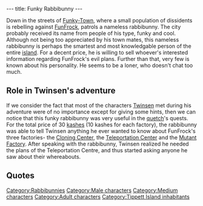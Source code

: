 ---
title: Funky Rabbibunny
---

{{Character|
Name=Funky rabbibunny|
Image=Funky Rabbibunny.gif|
Race=[[Rabbibunny]]|
Gender=Male|
Size=Medium|
Age=Adult}}

Down in the streets of [[Funky-Town]], where a small population of dissidents is rebelling against [[FunFrock]], patrols a nameless rabbibunny. The city probably received its name from people of his type, funky and cool.
Although not being too appreciated by his town mates, this nameless rabbibunny is perhaps the smartest and most knowledgable person of the entire [[Tippett Island|island]]. For a decent price, he is willing to sell whoever's interested information regarding FunFrock's evil plans.
Further than that, very few is known about his personality. He seems to be a loner, who doesn't chat too much.

==Role in Twinsen's adventure==
If we consider the fact that most of the characters [[Twinsen]] met during his adventure were of no importance except for giving some hints, then we can notice that this funky rabbibunny was very useful in the [[quetch]]'s quests. For the total price of 30 [[kashes]] (10 kashes for each factory), the rabbibunny was able to tell Twinsen anything he ever wanted to know about FunFrock's three factories- the [[Cloning Center]], the [[Teleportation Center]] and the [[Mutant Factory]].
After speaking with the rabbibunny, Twinsen realized he needed the plans of the Teleportation Centre, and thus started asking anyone he saw about their whereabouts.

==Quotes==
{{Quote|
Quote=FunFrock cleared out the populations from this hemisphere but there are still a few people that resist like here in Funky-Town. He produces mutant insects in his factory at the foot of the Hamalayi mountains to exterminate us. The factory was supposedly sabotaged, but there are still monsters in the sewers: they were produced before the sabotage. In fact, you can jump on the giant crabs!|
Character=Funky rabbibunny}}
{{Quote|
Quote=It is located on Brundle island, from there FunFrock's cohorts control all the planet's teleportations! The entrance is guarded but they will let you in if you act like one of them.|
Character=Funky rabbibunny}}
{{Quote|
Quote=The center where all the planet's clones are produced is inside FunFrock's Fortress. It's his headquarters when he is in this hemisphere. Be careful because I heard that he is working on some VERY special clones, it's on Fortress island.|
Character=Funky rabbibunny}}
{{Quote|
Quote=Ask the rabbibunny with the sunglasses, he's an informer.|
Character=a [[sphero]]}}

[[Category:Rabbibunnies]]
[[Category:Male characters]]
[[Category:Medium characters]]
[[Category:Adult characters]]
[[Category:Tippett Island inhabitants]]
